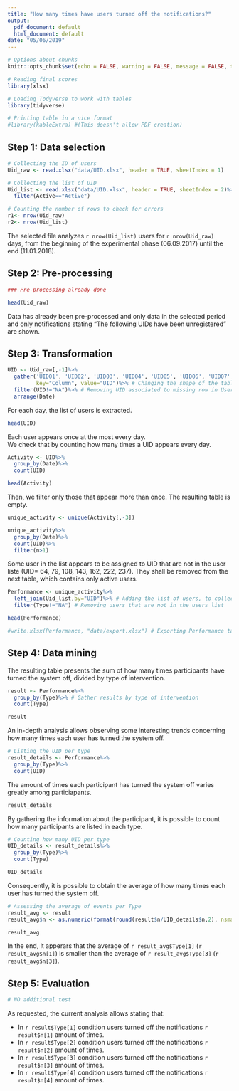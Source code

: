 ```yaml
---
title: "How many times have users turned off the notifications?"
output:
  pdf_document: default
  html_document: default
date: "05/06/2019"
---
```

```r
# Options about chunks
knitr::opts_chunk$set(echo = FALSE, warning = FALSE, message = FALSE, tidy = TRUE)

# Reading final scores
library(xlsx)

# Loading Todyverse to work with tables
library(tidyverse)

# Printing table in a nice format
#library(kableExtra) #(This doesn't allow PDF creation)

```


## Step 1: Data selection

```r
# Collecting the ID of users
Uid_raw <- read.xlsx("data/UID.xlsx", header = TRUE, sheetIndex = 1)

# Collecting the list of UID
Uid_list <- read.xlsx("data/UID.xlsx", header = TRUE, sheetIndex = 2)%>%
  filter(Active=="Active")

# Counting the number of rows to check for errors  
r1<- nrow(Uid_raw)
r2<- nrow(Uid_list)
```

The selected file analyzes `r nrow(Uid_list)` users for `r nrow(Uid_raw)` days, from the beginning of the experimental phase (06.09.2017) until the end (11.01.2018).

## Step 2: Pre-processing

```r
### Pre-processing already done

head(Uid_raw)
```

Data has already been pre-processed and only data in the selected period and only notifications stating "The following UIDs have been unregistered" are shown.

## Step 3: Transformation

```r
UID <- Uid_raw[,-1]%>%
  gather('UID01', 'UID02', 'UID03', 'UID04', 'UID05', 'UID06', 'UID07', 'UID08', 'UID09', 'UID10', 'UID11', 'UID12',
         key="Column", value="UID")%>% # Changing the shape of the table
  filter(UID!="NA")%>% # Removing UID associated to missing row in Users list tab
  arrange(Date)
```

For each day, the list of users is extracted.   

```r
head(UID) 
```

Each user appears once at the most every day.   
We check that by counting how many times a UID appears every day.  
```r
Activity <- UID%>%
  group_by(Date)%>%
  count(UID)

head(Activity)
```
Then, we filter only those that appear more than once. The resulting table is empty.
```r

unique_activity <- unique(Activity[,-3])

unique_activity%>%
  group_by(Date)%>%
  count(UID)%>%
  filter(n>1)
```

Some user in the list appears to be assigned to UID that are not in the user liste (UID= 64, 79,	108,	143,	162,	222,	237).
They shall be removed from the next table, which contains only active users.   

```r
Performance <- unique_activity%>%
  left_join(Uid_list,by="UID")%>% # Adding the list of users, to collect data about the type of intervention
  filter(Type!="NA") # Removing users that are not in the users list

head(Performance)

#write.xlsx(Performance, "data/export.xlsx") # Exporting Performance table for further controls

```



## Step 4: Data mining

The resulting table presents the sum of how many times participants have turned the system off, divided by type of intervention.   

```r
result <- Performance%>%
  group_by(Type)%>% # Gather results by type of intervention
  count(Type)

result

```

An in-depth analysis allows observing some interesting trends concerning how many times each user has turned the system off.   
```r
# Listing the UID per type
result_details <- Performance%>%
  group_by(Type)%>%
  count(UID)
```

The amount of times each participant has turned the system off varies greatly among particiapants.  
```r
result_details
```

By gathering the information about the participant, it is possible to count how many participants are listed in each type.   
```r
# Counting how many UID per type
UID_details <- result_details%>%
  group_by(Type)%>%
  count(Type)

UID_details
```

Consequently, it is possible to obtain the average of how many times each user has turned the system off.   
```r
# Assessing the average of events per Type
result_avg <- result
result_avg$n <- as.numeric(format(round(result$n/UID_details$n,2), nsmall = 2))

result_avg
```

In the end, it apperars that the average of `r result_avg$Type[1]` (`r result_avg$n[1]`) is smaller than the average of `r result_avg$Type[3]` (`r result_avg$n[3]`).

## Step 5: Evaluation

```r
# NO additional test
```

As requested, the current analysis allows stating that:    

* In `r result$Type[1]` condition users turned off the notifications `r result$n[1]` amount of times.   
* In `r result$Type[2]` condition users turned off the notifications `r result$n[2]` amount of times.   
* In `r result$Type[3]` condition users turned off the notifications `r result$n[3]` amount of times.   
* In `r result$Type[4]` condition users turned off the notifications `r result$n[4]` amount of times.   


